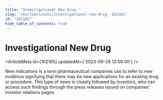 ```yaml
---
title: "Investigational New Drug "
slug: "/en/learn/wiki/investigational-new-drug--102165"
id: "102165"
hide_table_of_contents: true
---
```



# Investigational New Drug 

<ArticleMeta id={102165} updatedAt={'2023-09-26 13:59:00'} />
<div className='border-solid border-b border-t-0 my-4 border-[var(--ifm-color-gray-300)]' />

New indications is a term pharmaceutical companies use to refer to new evidence signifying that there may be new applications for an existing drug or procedure. This type of news is closely followed by investors, who can access such findings through the press releases issued on companies’ investor relations pages.
